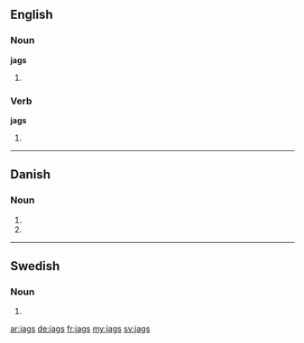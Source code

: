 ==English==

===Noun===
'''jags'''

# {{plural of|jag}}

===Verb===
'''jags'''

# {{third-person singular of|jag}}

----

==Danish==

===Noun===
{{head|da|noun form|g=n}}

# {{form of|genitive singular indefinite|jag|lang=da}}
# {{form of|genitive plural indefinite|jag|lang=da}}

----

==Swedish==

===Noun===
{{head|sv|noun form}}

# {{sv-noun-form-indef-gen|jag}}

[[ar:jags]]
[[de:jags]]
[[fr:jags]]
[[my:jags]]
[[sv:jags]]